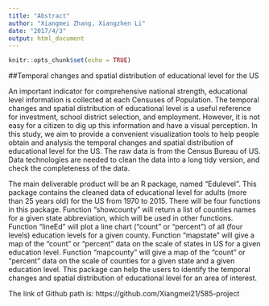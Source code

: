 ```yaml
---
title: "Abstract"
author: "Xiangmei Zhang, Xiangzhen Li"
date: "2017/4/3"
output: html_document
---
```


```r
knitr::opts_chunk$set(echo = TRUE)
```

##Temporal changes and spatial distribution of educational level for the US

An important indicator for comprehensive national strength, educational level information is collected at each Censuses of Population. The temporal changes and spatial distribution of educational level is a useful reference for investment, school district selection, and employment. However, it is not easy for a citizen to dig up this information and have a visual perception. In this study, we aim to provide a convenient visualization tools to help people obtain and analysis the temporal changes and spatial distribution of educational level for the US. The raw data is from the Census Bureau of US. Data technologies are needed to clean the data into a long tidy version, and check the completeness of the data.


The main deliverable product will be an R package, named "Edulevel". This package contains the cleaned data of educational level for adults (more than 25 years old) for the US from 1970 to 2015. There will be four functions in this package. Function "showcounty" will return a list of counties names for a given state abbreviation, which will be used in other functions. Function "lineEd" will plot a line chart ("count" or "percent") of all (four levels) education levels for a given county. Function "mapstate" will give a map of the "count" or "percent" data on the scale of states in US for a given education level. Function "mapcounty" will give a map of the "count" or "percent" data on the scale of counties for a given state and a given education level. This package can help the users to identify the temporal changes and spatial distribution of educational level for an area of interest.

The link of Github path is: https://github.com/Xiangmei21/585-project
